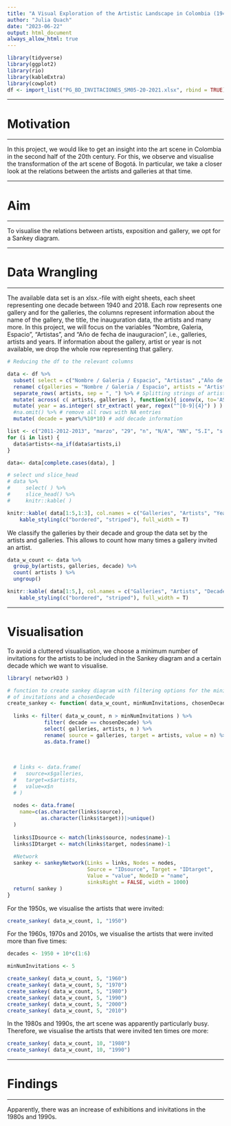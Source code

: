 ```yaml
---
title: "A Visual Exploration of the Artistic Landscape in Colombia (1940-2018)"
author: "Julia Quach"
date: "2023-06-22"
output: html_document
always_allow_html: true
---
```


```r
library(tidyverse)
library(ggplot2)
library(rio)
library(kableExtra)
library(cowplot)
df <- import_list("PG_BD_INVITACIONES_SM05-20-2021.xlsx", rbind = TRUE)

```

-------------------------------------------------------------------------------

# Motivation

-------------------------------------------------------------------------------


In this project, we would like to get an insight into the art scene in Colombia in the second half of the 20th century. For this, we observe and visualise the transformation of the art scene of Bogotá. In particular, we take a closer look at the relations between the artists and galleries at that time.

-------------------------------------------------------------------------------

# Aim

-------------------------------------------------------------------------------


To visualise the relations between artists, exposition and gallery, we opt for a Sankey diagram.


-------------------------------------------------------------------------------

# Data Wrangling

-------------------------------------------------------------------------------


The available data set is an xlsx.-file with eight sheets, each sheet representing one decade between 1940 and 2018. Each row represents one gallery and for the galleries, the columns represent information about the name of the gallery, the title, the inauguration data, the artists and many more. In this project, we will focus on the variables "Nombre, Galeria, Espacio", "Artistas", and "Año de fecha de inauguracion", i.e., galleries, artists and years. If information about the gallery, artist or year is not available, we drop the whole row representing that gallery.

```r
# Reducing the df to the relevant columns

data <- df %>% 
  subset( select = c("Nombre / Galeria / Espacio", "Artistas" ,"Año de fecha de inauguracion (aaaa)")) %>% # Reducing the df to the relevant columns
  rename( c(galleries = "Nombre / Galeria / Espacio", artists = "Artistas", year = "Año de fecha de inauguracion (aaaa)" ) ) %>%  # Renaming columns
  separate_rows( artists, sep = ", ") %>% # Splitting strings of artists and saving as new variable
  mutate( across( c( artists, galleries ), function(x){ iconv(x, to='ASCII//TRANSLIT') } ) ) %>%
  mutate( year = as.integer( str_extract( year, regex("^[0-9]{4}") ) ) ) %>%  # Cast year format
  #na.omit() %>% # remove all rows with NA entries 
  mutate( decade = year%/%10*10) # add decade information 

list <- c("2011-2012-2013", "marzo", "29", "n", "N/A", "NN", "S.I", "s.i.", "S.I/S.I/2009", "S/F")
for (i in list) {
  data$artists<-na_if(data$artists,i)
}

data<- data[complete.cases(data), ] 

# select und slice_head
# data %>% 
#     select( ) %>% 
#     slice_head() %>%
#     knitr::kable( )

knitr::kable( data[1:5,1:3], col.names = c("Galleries", "Artists", "Year"), caption = "Table 1: First five rows of our data set after reduction of our initial data set.") %>%
    kable_styling(c("bordered", "striped"), full_width = T)

```

We classify the galleries by their decade and group the data set by the artists and galleries. This allows to count how many times a gallery invited an artist.


```r

data_w_count <- data %>%
  group_by(artists, galleries, decade) %>%
  count( artists ) %>% 
  ungroup()

knitr::kable( data[1:5,], col.names = c("Galleries", "Artists", "Decade", "Number of Invitations"), caption = "Table 2: First five rows of our data set after computing the decade and counting of invitations") %>%
    kable_styling(c("bordered", "striped"), full_width = T)

```

-------------------------------------------------------------------------------

# Visualisation

To avoid a cluttered visualisation, we choose a minimum number of invitations for the artists to be included in the Sankey diagram and a certain decade which we want to visualise.

```r
library( networkD3 )

# function to create sankey diagram with filtering options for the minimum number
# of invitations and a chosenDecade
create_sankey <- function( data_w_count, minNumInvitations, chosenDecade){
  
  links <- filter( data_w_count, n > minNumInvitations ) %>% 
            filter( decade == chosenDecade) %>% 
            select( galleries, artists, n ) %>% 
            rename( source = galleries, target = artists, value = n) %>%
            as.data.frame()
    
    
  
  # links <- data.frame(
  #   source=x$galleries,
  #   target=x$artists,
  #   value=x$n
  # )
  
  nodes <- data.frame(
    name=c(as.character(links$source),
           as.character(links$target))|>unique()
  )
  
  links$IDsource <- match(links$source, nodes$name)-1
  links$IDtarget <- match(links$target, nodes$name)-1
  
  #Network
  sankey <- sankeyNetwork(Links = links, Nodes = nodes, 
                          Source = "IDsource", Target = "IDtarget",
                          Value = "value", NodeID = "name",
                          sinksRight = FALSE, width = 1000)
  return( sankey )
}

```

For the 1950s, we visualise the artists that were invited:

```r

create_sankey( data_w_count, 1, "1950") 
```


For the 1960s, 1970s and 2010s, we visualise the artists that were invited more than five times:

```r

decades <- 1950 + 10*c(1:6)

minNumInvitations <- 5

create_sankey( data_w_count, 5, "1960")
create_sankey( data_w_count, 5, "1970")
create_sankey( data_w_count, 5, "1980")
create_sankey( data_w_count, 5, "1990")
create_sankey( data_w_count, 5, "2000")
create_sankey( data_w_count, 5, "2010")

```


In the 1980s and 1990s, the art scene was apparently particularly busy. Therefore, we visualise the artists that were invited ten times ore more:

```r

create_sankey( data_w_count, 10, "1980") 
create_sankey( data_w_count, 10, "1990") 
```


-------------------------------------------------------------------------------

# Findings

-------------------------------------------------------------------------------


Apparently, there was an increase of exhibitions and inivitations in the 1980s and 1990s.
